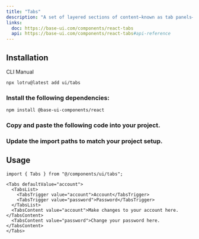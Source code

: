 ```yaml
---
title: "Tabs"
description: "A set of layered sections of content—known as tab panels—that are displayed one at a time."
links:
  doc: https://base-ui.com/components/react-tabs
  api: https://base-ui.com/components/react-tabs#api-reference
---
```


<ComponentPreview id="examples/tabs-01" />

## Installation

<Tabs defaultValue="cli">

<TabsList>
  <TabsTrigger value="cli">CLI</TabsTrigger>
  <TabsTrigger value="manual">Manual</TabsTrigger>
  <TabsIndicator />
</TabsList>

<TabsContent value="cli">

```bash
npx lotru@latest add ui/tabs
```

</TabsContent>

<TabsContent value="manual">

<Steps>

### Install the following dependencies:

```bash
npm install @base-ui-components/react
```

### Copy and paste the following code into your project.

<ComponentSource id="ui/tabs" />

### Update the import paths to match your project setup.

</Steps>

</TabsContent>

</Tabs>

## Usage

```tsx
import { Tabs } from "@/components/ui/tabs";
```

```tsx
<Tabs defaultValue="account">
  <TabsList>
    <TabsTrigger value="account">Account</TabsTrigger>
    <TabsTrigger value="password">Password</TabsTrigger>
  </TabsList>
  <TabsContent value="account">Make changes to your account here.</TabsContent>
  <TabsContent value="password">Change your password here.</TabsContent>
</Tabs>
```
